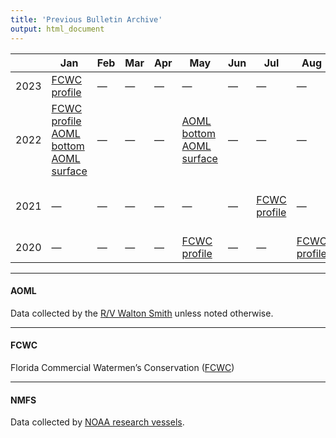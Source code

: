 ```yaml
---
title: 'Previous Bulletin Archive'
output: html_document
---
```

 
 
| | Jan | Feb | Mar | Apr | May | Jun | Jul | Aug | Sep | Oct | Nov | Dec |
|---|---|---|---|---|---|---|---|---|---|---|---|---|
| 2023 |[FCWC profile](figures/FCWC/20230108_FCWC.png)|---|---|---|---|---|---|---|---|---|---|---|
| 2022 |[FCWC profile](figures/FCWC/20220106_FCWC_annotated.pdf) [AOML bottom](figures/AOML/WS22022_bottom.png) [AOML surface](figures/AOML/WS22022_underway.png)|---|---|---|[AOML bottom](figures/AOML/WS22141_bottom2.png) [AOML surface](figures/AOML/WS22141_underway.png) |---|---|---|[NMFS bottom](figures/NOAA/20220913_noaa_plot.png) [NMFS bottom](figures/NOAA/20220924_noaa_plot.png)|[AOML bottom](figures/AOML/WS22281_bottom.png)|---|[AOML bottom](figures/AOML/WS22337_bottom.png)|
| 2021 |---|---|---|---|---|---|[FCWC profile](figures/FCWC/20210719_FCWC_sampling.pdf)|---|[NMFS bottom](figures/NOAA/20210908_noaa_plot.png) [NMFS bottom](figures/NOAA/20210920_noaa_plot.png)|[FCWC profile](figures/FCWC/20211016_FCWC_annotated.pdf)|[NMFS bottom](figures/NOAA/20211124_noaa_plot.png)|---|
| 2020 |---|---|---|---|[FCWC profile](figures/FCWC/20200506_FCWC_profile.pdf)|---|---|[FCWC profile](figures/FCWC/20200816_FCWC_update.pdf)|---|---|---|---|

-----

#### AOML

Data collected by the [R/V Walton Smith](https://www.earth.miami.edu/about-us/administration/marine-operations/f-g-walton-smith-vessel/index.html) unless noted otherwise.

-----

#### FCWC

Florida Commercial Watermen's Conservation ([FCWC](https://floridawatermen.org))

-----

#### NMFS

Data collected by [NOAA research vessels](https://www.omao.noaa.gov/find/fleet/ships).

